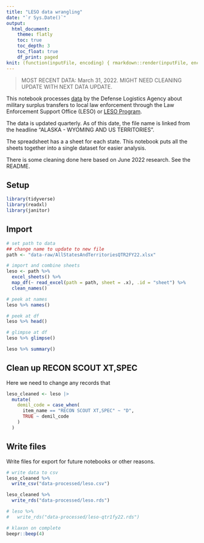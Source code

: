 ```yaml
---
title: "LESO data wrangling"
date: "`r Sys.Date()`"
output:
  html_document:
    theme: flatly
    toc: true
    toc_depth: 3
    toc_float: true
    df_print: paged
knit: (function(inputFile, encoding) { rmarkdown::render(inputFile, encoding = encoding, output_dir = "docs") })
---
```


> MOST RECENT DATA: March 31, 2022. MIGHT NEED CLEANING UPDATE WITH NEXT DATA UPDATE.

This notebook processes [data](https://www.dla.mil/DispositionServices/Offers/Reutilization/LawEnforcement/PublicInformation/) by the Defense Logistics Agency about military surplus transfers to local law enforcement through the Law Enforcement Support Office (LESO) or [LESO Program](https://www.dla.mil/DispositionServices/Offers/Reutilization/LawEnforcement/).

The data is updated quarterly. As of this date, the file name is linked from the headline "ALASKA - WYOMING AND US TERRITORIES".

The spreadsheet has a a sheet for each state. This notebook puts all the sheets together into a single dataset for easier analysis.

There is some cleaning done here based on June 2022 research. See the README.

## Setup

```r
library(tidyverse)
library(readxl)
library(janitor)
```

## Import

```r
# set path to data
## change name to update to new file
path <- "data-raw/AllStatesAndTerritoriesQTR2FY22.xlsx"

# import and combine sheets
leso <- path %>%
  excel_sheets() %>%
  map_df(~ read_excel(path = path, sheet = .x), .id = "sheet") %>% 
  clean_names()

# peek at names
leso %>% names()
```

```r
# peek at df
leso %>% head()

```

```r
# glimpse at df
leso %>% glimpse()
```

```r
leso %>% summary()
```

## Clean up RECON SCOUT XT,SPEC

Here we need to change any records that

```r
leso_cleaned <- leso |> 
  mutate(
    demil_code = case_when(
      item_name == "RECON SCOUT XT,SPEC" ~ "D",
      TRUE ~ demil_code
    )
  )
```


## Write files

Write files for export for future notebooks or other reasons.

```r

# write data to csv
leso_cleaned %>% 
  write_csv("data-processed/leso.csv")

leso_cleaned %>% 
  write_rds("data-processed/leso.rds")

# leso %>%
#   write_rds("data-processed/leso-qtr1fy22.rds")

# klaxon on complete
beepr::beep(4)
```

